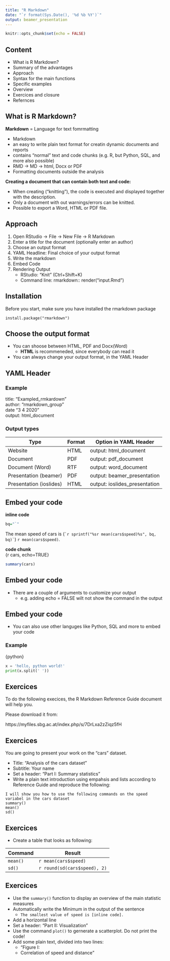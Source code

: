 ```yaml
---
title: "R Markdown"
date: "`r format(Sys.Date(), '%d %b %Y')`"
output: beamer_presentation
---
```


```r
knitr::opts_chunk$set(echo = FALSE)
```

## Content

- What is R Markdown?
- Summary of the advantages
- Approach
- Syntax for the main functions
- Specific examples
- Overview
- Exercices and closure
- Refernces

## What is R Markdown?

**Markdown** = Language for text fomrmatting  

* Markdown  
* an easy to write plain text format for creatin dynamic documents and reports  
* contains "normal" text and code chunks (e.g. R, but Python, SQL, and more also possible)  
* RMD -> MD -> html, Docx or PDF  
* Formatting documents outside the analysis  

**Creating a document that can contain both text and code:**  

* When creating ("knitting"), the code is executed and displayed together with the description.  
* Only a document with out warnings/errors can be knitted.  
* Possible to export a Word, HTML or PDF file.  

## Approach
1. Open RStudio -> File -> New File -> R Markdown
2. Enter a title for the document (optionally enter an author)
3. Choose an output format
4. YAML Headline: Final choice of your output format
5. Write the markdown
6. Embed Code
7. Rendering Output  
    + RStudio: "Knit" (Ctrl+Shift+K)
    + Command line: rmarkdown:: render("input.Rmd")

## Installation
Before you start, make sure you have installed the rmarkdown package  

`install.package("rmarkdown")`

## Choose the output format
* You can shoose between HTML, PDF and Docx(Word)  
   + **HTML** is recommeneded, since everybody can read it
* You can always change your output format, in the  YAML Header

## YAML Header
### Example
title: "Exampled_rmkardown"  
author: "rmarkdown_group"  
date "3 4 2020"  
output: html_document  
  
### Output types

Type | Format | Option in YAML Header
-----|--------|------------------------
Website | HTML | output: html_document  
Document | PDF | output: pdf_document
Document (Word) | RTF | output: word_document
Presentation (beamer) | PDF | output: beamer_presentation
Presentation (ioslides) | HTML | output: ioslides_presentation



## Embed your code
**inline code **   
```r
bq="`"
```
The mean speed of cars is (`` `r sprintf("%sr mean(cars$speed)%s", bq, bq)` ``) `r mean(cars$speed)`. 

**code chunk**   
{r cars, echo=TRUE}

```r
summary(cars)
```

## Embed your code
* There are a couple of arguments to customize your output
    + e.g. adding echo = FALSE wilt not show the command in the output
    
## Embed your code
* You can also use other languges like Python, SQL and more to embed your code  

### Example
{python}  
```python
x = 'hello, python world!'
print(x.split(' '))
```


## Exercices

To do the following execices, the R Markdown Reference Guide document will help you.  
  
Please download it from:  
  
https://myfiles.sbg.ac.at/index.php/s/7DrLxa2zZiqz5fH

## Exercices  

You are going to present your work on the "cars" dataset. 

* Title: "Analysis of the cars dataset"  
* Subtitle: Your name  
* Set a header: "Part I: Summary statistics"  
* Write a plain text introduction using empahsis and lists according to Reference Guide 
and reproduce the following:  
  
`I will show you how to use the following commands on the speed variabel in the cars dataset`  
`summary()`  
`mean()`  
`sd()`  

## Exercices

* Create a table that looks as following:

Command | Result
--------|-------
`mean()` | `r mean(cars$speed)`
`sd()` | `r round(sd(cars$speed), 2)`

## Exercices

* Use the `summary()` function to display an overview of the main statistic measures
* Automatically write the Minimum in the output of the sentence
    + `The smallest value of speed is [inline code].`
* Add a horizontal line
* Set a header: "Part II: Visualization"
* Use the command `plot()` to gernerate a scatterplot. Do not print the code!
* Add some plain text, divided into two lines:
    + "Figure I:
    + Correlation of speed and distance"
